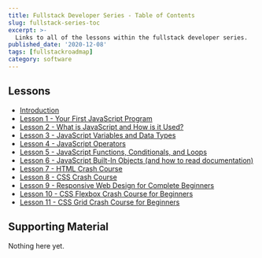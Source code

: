 ```yaml
---
title: Fullstack Developer Series - Table of Contents
slug: fullstack-series-toc
excerpt: >-
  Links to all of the lessons within the fullstack developer series.
published_date: '2020-12-08'
tags: [fullstackroadmap]
category: software
---
```


## Lessons

- [Introduction](https://www.zachgollwitzer.com/posts/2021/fullstack-developer-series/introduction/)
- [Lesson 1 - Your First JavaScript Program](https://www.zachgollwitzer.com/posts/2021/fullstack-developer-series/1-first-program/)
- [Lesson 2 - What is JavaScript and How is it Used?](https://www.zachgollwitzer.com/posts/2021/fullstack-developer-series/2-what-is-javascript-and-how-is-it-used/)
- [Lesson 3 - JavaScript Variables and Data Types](https://www.zachgollwitzer.com/posts/2021/fullstack-developer-series/3-javascript-variables/)
- [Lesson 4 - JavaScript Operators](https://www.zachgollwitzer.com/posts/2021/fullstack-developer-series/4-javascript-operators/)
- [Lesson 5 - JavaScript Functions, Conditionals, and Loops](https://www.zachgollwitzer.com/posts/2021/fullstack-developer-series/5-javascript-functions-loops-conditionals/)
- [Lesson 6 - JavaScript Built-In Objects (and how to read documentation)](https://www.zachgollwitzer.com/posts/2021/fullstack-developer-series/6-intermediate-javascript/)
- [Lesson 7 - HTML Crash Course](https://www.zachgollwitzer.com/posts/2021/fullstack-developer-series/7-html-crash-course/)
- [Lesson 8 - CSS Crash Course](https://www.zachgollwitzer.com/posts/2021/fullstack-developer-series/8-css-crash-course/)
- [Lesson 9 - Responsive Web Design for Complete Beginners](https://www.zachgollwitzer.com/posts/2021/fullstack-developer-series/9-intro-to-responsive-web-design/)
- [Lesson 10 - CSS Flexbox Crash Course for Beginners](https://www.zachgollwitzer.com/posts/2021/fullstack-developer-series/10-flexbox-crash-course/)
- [Lesson 11 - CSS Grid Crash Course for Beginners](https://www.zachgollwitzer.com/posts/2021/fullstack-developer-series/11-css-grid-crash-course/)

## Supporting Material

Nothing here yet.
